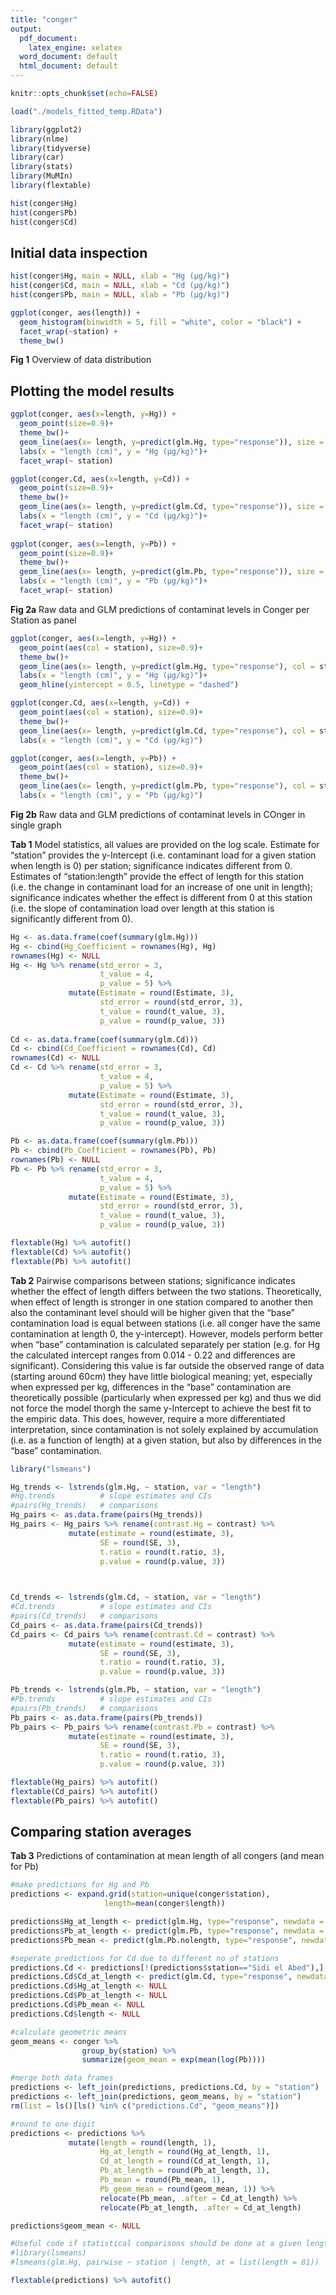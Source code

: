 ```yaml
---
title: "conger"
output:
  pdf_document: 
    latex_engine: xelatex
  word_document: default
  html_document: default
---
```




```r
knitr::opts_chunk$set(echo=FALSE)

load("./models_fitted_temp.RData")

library(ggplot2)
library(nlme)
library(tidyverse)
library(car)
library(stats)
library(MuMIn)
library(flextable)

hist(conger$Hg)
hist(conger$Pb)
hist(conger$Cd)


```


## Initial data inspection

```r

hist(conger$Hg, main = NULL, xlab = "Hg (µg/kg)")
hist(conger$Cd, main = NULL, xlab = "Cd (µg/kg)")
hist(conger$Pb, main = NULL, xlab = "Pb (µg/kg)")

ggplot(conger, aes(length)) + 
  geom_histogram(binwidth = 5, fill = "white", color = "black") + 
  facet_wrap(~station) +
  theme_bw()

```

**Fig 1** Overview of data distribution



## Plotting the model results

```r

ggplot(conger, aes(x=length, y=Hg)) +
  geom_point(size=0.9)+
  theme_bw()+
  geom_line(aes(x= length, y=predict(glm.Hg, type="response")), size = 0.3)+
  labs(x = "length (cm)", y = "Hg (µg/kg)")+
  facet_wrap(~ station)

ggplot(conger.Cd, aes(x=length, y=Cd)) +
  geom_point(size=0.9)+
  theme_bw()+
  geom_line(aes(x= length, y=predict(glm.Cd, type="response")), size = 0.3)+
  labs(x = "length (cm)", y = "Cd (µg/kg)")+
  facet_wrap(~ station)
 
ggplot(conger, aes(x=length, y=Pb)) +
  geom_point(size=0.9)+
  theme_bw()+
  geom_line(aes(x= length, y=predict(glm.Pb, type="response")), size = 0.3)+
  labs(x = "length (cm)", y = "Pb (µg/kg)")+
  facet_wrap(~ station)


```

**Fig 2a** Raw data and GLM predictions of contaminat levels in Conger per Station as panel



```r
ggplot(conger, aes(x=length, y=Hg)) +
  geom_point(aes(col = station), size=0.9)+
  theme_bw()+
  geom_line(aes(x= length, y=predict(glm.Hg, type="response"), col = station, linetype = region), size = 0.3)+
  labs(x = "length (cm)", y = "Hg (µg/kg)")+
  geom_hline(yintercept = 0.5, linetype = "dashed")

ggplot(conger.Cd, aes(x=length, y=Cd)) +
  geom_point(aes(col = station), size=0.9)+
  theme_bw()+
  geom_line(aes(x= length, y=predict(glm.Cd, type="response"), col = station, linetype = region), size = 0.3)+
  labs(x = "length (cm)", y = "Cd (µg/kg)")

ggplot(conger, aes(x=length, y=Pb)) +
  geom_point(aes(col = station), size=0.9)+
  theme_bw()+
  geom_line(aes(x= length, y=predict(glm.Pb, type="response"), col = station, linetype = region), size = 0.3)+
  labs(x = "length (cm)", y = "Pb (µg/kg)")

```

**Fig 2b** Raw data and GLM predictions of contaminat levels in COnger in single graph



**Tab 1** Model statistics, all values are provided on the log scale. 
Estimate for "station" provides the y-Intercept (i.e. contaminant load for a given station when length is 0) per station; significance indicates different from 0. 
Estimates of "station:length" provide the effect of length for this station (i.e. the change in contaminant load for an increase of one unit in length); significance indicates whether the effect is different from 0 at this station (i.e. the slope of contamination load over length at this station is significantly different from 0). 


```r


Hg <- as.data.frame(coef(summary(glm.Hg)))
Hg <- cbind(Hg_Coefficient = rownames(Hg), Hg)
rownames(Hg) <- NULL
Hg <- Hg %>% rename(std_error = 3,
                    t_value = 4,
                    p_value = 5) %>%
             mutate(Estimate = round(Estimate, 3),
                    std_error = round(std_error, 3),
                    t_value = round(t_value, 3),
                    p_value = round(p_value, 3)) 
            
Cd <- as.data.frame(coef(summary(glm.Cd)))
Cd <- cbind(Cd_Coefficient = rownames(Cd), Cd)
rownames(Cd) <- NULL
Cd <- Cd %>% rename(std_error = 3,
                    t_value = 4,
                    p_value = 5) %>%
             mutate(Estimate = round(Estimate, 3),
                    std_error = round(std_error, 3),
                    t_value = round(t_value, 3),
                    p_value = round(p_value, 3))

Pb <- as.data.frame(coef(summary(glm.Pb)))
Pb <- cbind(Pb_Coefficient = rownames(Pb), Pb)
rownames(Pb) <- NULL
Pb <- Pb %>% rename(std_error = 3,
                    t_value = 4,
                    p_value = 5) %>%
             mutate(Estimate = round(Estimate, 3),
                    std_error = round(std_error, 3),
                    t_value = round(t_value, 3),
                    p_value = round(p_value, 3))

flextable(Hg) %>% autofit()
flextable(Cd) %>% autofit()
flextable(Pb) %>% autofit()

```



**Tab 2** Pairwise comparisons between stations; significance indicates whether the effect of length differs between the two stations. 
Theoretically, when effect of length is stronger in one station compared to another then also the contaminant level should will be higher given that the "base" contamination load is equal between stations (i.e. all conger have the same contamination at length 0, the y-intercept). 
However, models perform better when "base" contamination is calculated separately per station (e.g. for Hg the calculated intercept ranges from  0.014 - 0.22 and differences are significant). Considering this value is far outside the observed range of data (starting around 60cm) they have little biological meaning; yet, especially when expressed per kg, differences in the "base" contamination are theoretically possible (particularly when expressed per kg) and thus we did not force the model thorgh the same y-Intercept to achieve the best fit to the empiric data. 
This does, however, require a more differentiated interpretation, since contamination is not solely explained by accumulation (i.e. as a function of length) at a given station, but also by differences in the "base" contamination.  

```r

library("lsmeans")

Hg_trends <- lstrends(glm.Hg, ~ station, var = "length")
#Hg.trends          # slope estimates and CIs
#pairs(Hg_trends)   # comparisons
Hg_pairs <- as.data.frame(pairs(Hg_trends))
Hg_pairs <- Hg_pairs %>% rename(contrast.Hg = contrast) %>% 
             mutate(estimate = round(estimate, 3),
                    SE = round(SE, 3),
                    t.ratio = round(t.ratio, 3),
                    p.value = round(p.value, 3))
  


Cd_trends <- lstrends(glm.Cd, ~ station, var = "length")
#Cd.trends          # slope estimates and CIs
#pairs(Cd_trends)   # comparisons
Cd_pairs <- as.data.frame(pairs(Cd_trends))
Cd_pairs <- Cd_pairs %>% rename(contrast.Cd = contrast) %>% 
             mutate(estimate = round(estimate, 3),
                    SE = round(SE, 3),
                    t.ratio = round(t.ratio, 3),
                    p.value = round(p.value, 3))

Pb_trends <- lstrends(glm.Pb, ~ station, var = "length")
#Pb.trends          # slope estimates and CIs
#pairs(Pb_trends)   # comparisons
Pb_pairs <- as.data.frame(pairs(Pb_trends))
Pb_pairs <- Pb_pairs %>% rename(contrast.Pb = contrast) %>% 
             mutate(estimate = round(estimate, 3),
                    SE = round(SE, 3),
                    t.ratio = round(t.ratio, 3),
                    p.value = round(p.value, 3))

flextable(Hg_pairs) %>% autofit()
flextable(Cd_pairs) %>% autofit()
flextable(Pb_pairs) %>% autofit()
```



## Comparing station averages

**Tab 3** Predictions of contamination at mean length of all congers (and mean for Pb)

```r

#make predictions for Hg and Pb
predictions <- expand.grid(station=unique(conger$station),
                     length=mean(conger$length))

predictions$Hg_at_length <- predict(glm.Hg, type="response", newdata = predictions)
predictions$Pb_at_length <- predict(glm.Pb, type="response", newdata = predictions)
predictions$Pb_mean <- predict(glm.Pb.nolength, type="response", newdata = predictions)

#seperate predictions for Cd due to different no of stations
predictions.Cd <- predictions[!(predictions$station=="Sidi el Abed"),]
predictions.Cd$Cd_at_length <- predict(glm.Cd, type="response", newdata = predictions.Cd)
predictions.Cd$Hg_at_length <- NULL
predictions.Cd$Pb_at_length <- NULL
predictions.Cd$Pb_mean <- NULL
predictions.Cd$length <- NULL

#calculate geometric means
geom_means <- conger %>%
                group_by(station) %>%
                summarize(geom_mean = exp(mean(log(Pb))))

#merge both data frames
predictions <- left_join(predictions, predictions.Cd, by = "station")
predictions <- left_join(predictions, geom_means, by = "station")
rm(list = ls()[ls() %in% c("predictions.Cd", "geom_means")])

#round to one digit
predictions <- predictions %>% 
             mutate(length = round(length, 1),
                    Hg_at_length = round(Hg_at_length, 1),
                    Cd_at_length = round(Cd_at_length, 1),
                    Pb_at_length = round(Pb_at_length, 1),
                    Pb_mean = round(Pb_mean, 1),
                    Pb_geom_mean = round(geom_mean, 1)) %>%
                    relocate(Pb_mean, .after = Cd_at_length) %>%
                    relocate(Pb_at_length, .after = Cd_at_length)

predictions$geom_mean <- NULL

#Useful code if statistical comparisons should be done at a given length
#library(lsmeans)
#lsmeans(glm.Hg, pairwise ~ station | length, at = list(length = 81))

flextable(predictions) %>% autofit()


```

